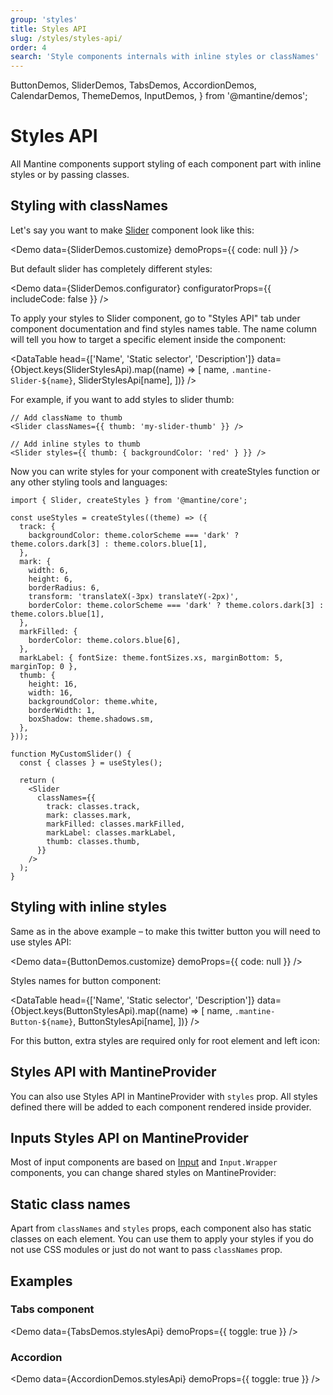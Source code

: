```yaml
---
group: 'styles'
title: Styles API
slug: /styles/styles-api/
order: 4
search: 'Style components internals with inline styles or classNames'
---
```


  ButtonDemos,
  SliderDemos,
  TabsDemos,
  AccordionDemos,
  CalendarDemos,
  ThemeDemos,
  InputDemos,
} from '@mantine/demos';

# Styles API

All Mantine components support styling of each component part with inline styles or by passing classes.

## Styling with classNames

Let's say you want to make [Slider](/core/slider/) component look like this:

<Demo data={SliderDemos.customize} demoProps={{ code: null }} />

But default slider has completely different styles:

<Demo data={SliderDemos.configurator} configuratorProps={{ includeCode: false }} />

To apply your styles to Slider component, go to "Styles API" tab under component documentation and find
styles names table. The name column will tell you how to target a specific element inside the component:

<DataTable
  head={['Name', 'Static selector', 'Description']}
  data={Object.keys(SliderStylesApi).map((name) => [
    name,
    `.mantine-Slider-${name}`,
    SliderStylesApi[name],
  ])}
/>

For example, if you want to add styles to slider thumb:

```tsx
// Add className to thumb
<Slider classNames={{ thumb: 'my-slider-thumb' }} />

// Add inline styles to thumb
<Slider styles={{ thumb: { backgroundColor: 'red' } }} />
```

Now you can write styles for your component with createStyles function
or any other styling tools and languages:

```tsx
import { Slider, createStyles } from '@mantine/core';

const useStyles = createStyles((theme) => ({
  track: {
    backgroundColor: theme.colorScheme === 'dark' ? theme.colors.dark[3] : theme.colors.blue[1],
  },
  mark: {
    width: 6,
    height: 6,
    borderRadius: 6,
    transform: 'translateX(-3px) translateY(-2px)',
    borderColor: theme.colorScheme === 'dark' ? theme.colors.dark[3] : theme.colors.blue[1],
  },
  markFilled: {
    borderColor: theme.colors.blue[6],
  },
  markLabel: { fontSize: theme.fontSizes.xs, marginBottom: 5, marginTop: 0 },
  thumb: {
    height: 16,
    width: 16,
    backgroundColor: theme.white,
    borderWidth: 1,
    boxShadow: theme.shadows.sm,
  },
}));

function MyCustomSlider() {
  const { classes } = useStyles();

  return (
    <Slider
      classNames={{
        track: classes.track,
        mark: classes.mark,
        markFilled: classes.markFilled,
        markLabel: classes.markLabel,
        thumb: classes.thumb,
      }}
    />
  );
}
```

## Styling with inline styles

Same as in the above example – to make this twitter button you will need to use styles API:

<Demo data={ButtonDemos.customize} demoProps={{ code: null }} />

Styles names for button component:

<DataTable
  head={['Name', 'Static selector', 'Description']}
  data={Object.keys(ButtonStylesApi).map((name) => [
    name,
    `.mantine-Button-${name}`,
    ButtonStylesApi[name],
  ])}
/>

For this button, extra styles are required only for root element and left icon:

<Demo data={ButtonDemos.customize} />

## Styles API with MantineProvider

You can also use Styles API in MantineProvider with `styles` prop.
All styles defined there will be added to each component rendered inside provider.

<Demo data={ThemeDemos.providerStyles} />

## Inputs Styles API on MantineProvider

Most of input components are based on [Input](/core/input/) and `Input.Wrapper`
components, you can change shared styles on MantineProvider:

<Demo data={InputDemos.providerStyles} />

## Static class names

Apart from `classNames` and `styles` props, each component also has static classes on each element.
You can use them to apply your styles if you do not use CSS modules or just do not want to pass `classNames` prop.

## Examples

### Tabs component

<Demo data={TabsDemos.stylesApi} demoProps={{ toggle: true }} />

### Accordion

<Demo data={AccordionDemos.stylesApi} demoProps={{ toggle: true }} />
